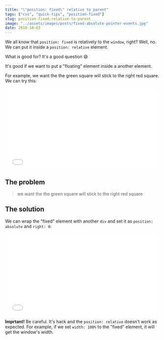 ```yaml
---
title: "\"position: fixed\" relative to parent"
tags: ["css", "quick-tips", "position-fixed"]
slug: position-fixed-relative-to-parent
image: "../assets/images/posts/fixed-absolute-pointer-events.jpg"
date: 2018-10-03
---
```


We all know that `position: fixed` is relatively to the `window`, right? Well, no. We can put it inside a `position: relative` element.

What is good for? It's a good question 😄

It's good if we want to put a "floating" element inside a another element.

For example, we want the the green square will stick to the right red square. We can try this:

<iframe
  height="265"
  scrolling="no"
  title="position fixed relative to element"
  src="//codepen.io/moshfeu/embed/pxgmMd/?height=265&theme-id=0&default-tab=html,result&embed-version=2"
  frameborder="no"
  allowtransparency="true"
  allowfullscreen="true"
  style="width: 100%;"
>
  See the Pen{" "}
  <a href="https://codepen.io/moshfeu/pen/pxgmMd/">
    position fixed relative to element
  </a>{" "}
  by Mosh (<a href="https://codepen.io/moshfeu">@moshfeu</a>) on{" "}
  <a href="https://codepen.io">CodePen</a>.
</iframe>

## The problem

> we want the the green square will stick to the right red square

## The solution

We can wrap the "fixed" element with another `div` and set it as `position: absolute` and `right: 0`:

<iframe
  height="265"
  scrolling="no"
  title="position fixed relative to element final"
  src="//codepen.io/moshfeu/embed/wYMLpr/?height=265&theme-id=0&default-tab=html,result&embed-version=2"
  frameborder="no"
  allowtransparency="true"
  allowfullscreen="true"
  style="width: 100%;"
>
  See the Pen{" "}
  <a href="https://codepen.io/moshfeu/pen/wYMLpr/">
    position fixed relative to element final
  </a>{" "}
  by Mosh (<a href="https://codepen.io/moshfeu">@moshfeu</a>) on{" "}
  <a href="https://codepen.io">CodePen</a>.
</iframe>

**Imprtant!** Be careful. It's hack and the `position: relative` doesn't work as expected. For example, if we set `width: 100%` to the "fixed" element, it will get the window's width.

